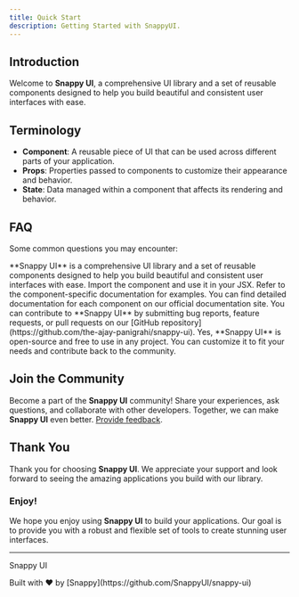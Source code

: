 ```yaml
---
title: Quick Start
description: Getting Started with SnappyUI.
---
```



## Introduction

Welcome to **Snappy UI**, a comprehensive UI library and a set of reusable components designed to help you build beautiful and consistent user interfaces with ease.

## Terminology

- **Component**: A reusable piece of UI that can be used across different parts of your application.
- **Props**: Properties passed to components to customize their appearance and behavior.
- **State**: Data managed within a component that affects its rendering and behavior.

## FAQ

Some common questions you may encounter:

<Accordions>
    <Accordion id="What is Snappy UI?" title="What is Snappy UI?">
        **Snappy UI** is a comprehensive UI library and a set of reusable components designed to help you build beautiful and consistent user interfaces with ease.
    </Accordion>
    <Accordion id="How do I use a component from Snappy UI?" title="How do I use a component from Snappy UI?">
        Import the component and use it in your JSX. Refer to the component-specific documentation for examples.
    </Accordion>
    <Accordion id="Where can I find the documentation for each component?" title="Where can I find the documentation for each component?">
        You can find detailed documentation for each component on our official documentation site.
    </Accordion>
    <Accordion id="How can I contribute to Snappy UI?" title="How can I contribute to Snappy UI?">
        You can contribute to **Snappy UI** by submitting bug reports, feature requests, or pull requests on our [GitHub repository](https://github.com/the-ajay-panigrahi/snappy-ui).
    </Accordion>
    <Accordion id="Can I use this in my project?" title="Can I use this in my project?">
        Yes, **Snappy UI** is open-source and free to use in any project. You can customize it to fit your needs and contribute back to the community.
    </Accordion>
</Accordions>

## Join the Community

Become a part of the **Snappy UI** community! Share your experiences, ask questions, and collaborate with other developers. Together, we can make **Snappy UI** even better. [Provide feedback](https://docs.google.com/forms/d/e/1FAIpQLScXlf5otK5G0oMqoyJ_jKO2t9rYAxYjgLpd3e1QaB2TijgheA/viewform).

## Thank You

Thank you for choosing **Snappy UI**. We appreciate your support and look forward to seeing the amazing applications you build with our library.

### Enjoy!

We hope you enjoy using **Snappy UI** to build your applications. Our goal is to provide you with a robust and flexible set of tools to create stunning user interfaces.

---

<p className="font-bold -mb-3">Snappy UI</p>
<p className="text-xs font-bold">Built with ❤️ by [Snappy](https://github.com/SnappyUI/snappy-ui)</p>